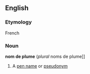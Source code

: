 ==English==
===Etymology===
French
===Noun===
'''nom de plume''' (''plural'' noms de plume]]
# A [[pen name]] or [[pseudonym]]